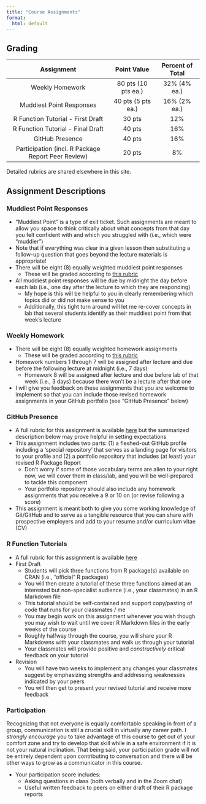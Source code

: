 ```yaml
---
title: "Course Assignments"
format:
  html: default
---
```


## Grading

|                     Assignment                     |     Point Value     | Percent of Total |
|:-------------------------------------:|:---------------:|:---------------:|
|                  Weekly Homework                   | 80 pts (10 pts ea.) |   32% (4% ea.)   |
|              Muddiest Point Responses              | 40 pts (5 pts ea.)  |   16% (2% ea.)   |
|         R Function Tutorial - First Draft          |       30 pts        |       12%        |
|         R Function Tutorial - Final Draft          |       40 pts        |       16%        |
|                  GitHub Presence                   |       40 pts        |       16%        |
| Participation (incl. R Package Report Peer Review) |       20 pts        |        8%        |

Detailed rubrics are shared elsewhere in this site.

## Assignment Descriptions

### Muddiest Point Responses

- "Muddiest Point" is a type of exit ticket. Such assignments are meant to allow you space to think critically about what concepts from that day you felt confident with and which you struggled with (i.e., which were "muddier")
- Note that if everything was clear in a given lesson then substituting a follow-up question that goes beyond the lecture materials is appropriate!
- There will be eight (8) equally weighted muddiest point responses
    - These will be graded according to [this rubric](https://njlyon0.github.io/teach_r-for-biologists/rubrics/rubric_muddiest-point.html#assignment-rubric)
- All muddiest point responses will be due by midnight the day before each lab (i.e., one day after the lecture to which they are responding)
    - My hope is this will be helpful to you in clearly remembering which topics did or did not make sense to you
    - Additionally, this tight turn around will let me re-cover concepts in lab that several students identify as their muddiest point from that week's lecture

### Weekly Homework

- There will be eight (8) equally weighted homework assignments
    - These will be graded according to [this rubric](https://njlyon0.github.io/teach_r-for-biologists/rubrics/rubric_homework.html)
- Homework numbers 1 through 7 will be assigned after lecture and due before the following lecture at midnight (i.e., 7 days)
    - Homework 8 will be assigned after lecture and due before lab of that week (i.e., 3 days) because there won't be a lecture after that one
- I will give you feedback on these assignments that you are welcome to implement so that you can include those revised homework assignments in your GitHub portfolio (see "GitHub Presence" below)

### GitHub Presence

- A full rubric for this assignment is available [here](https://njlyon0.github.io/teach_r-for-biologists/rubrics/rubric_github.html)  but the summarized description below may prove helpful in setting expectations
- This assignment includes two parts: (1) a fleshed-out GitHub profile including a 'special repository' that serves as a landing page for visitors to your profile and (2) a portfolio repository that includes (at least) your revised R Package Report
    - Don't worry if some of those vocabulary terms are alien to your right now, we will cover them in class/lab, and you will be well-prepared to tackle this component
    - Your portfolio repository should also include any homework assignments that you receive a 9 or 10 on (or revise following a score)
- This assignment is meant both to give you some working knowledge of Git/GitHub and to serve as a tangible resource that you can share with prospective employers and add to your resume and/or curriculum vitae (CV)

### R Function Tutorials

- A full rubric for this assignment is available [here](https://njlyon0.github.io/teach_r-for-biologists/rubrics/rubric_tutorials.html)
- First Draft
    - Students will pick three functions from R package(s) available on CRAN (i.e., "official" R packages)
    - You will then create a tutorial of these three functions aimed at an interested but non-specialist audience (i.e., your classmates) in an R Markdown file
    - This tutorial should be self-contained and support copy/pasting of code that runs for your classmates / me
    - You may begin work on this assignment whenever you wish though you may wish to wait until we cover R Markdown files in the early weeks of the course
    - Roughly halfway through the course, you will share your R Markdowns with your classmates and walk us through your tutorial
    - Your classmates will provide positive and _constructively_ critical feedback on your tutorial
- Revision
    - You will have two weeks to implement any changes your classmates suggest by emphasizing strengths and addressing weaknesses indicated by your peers
    - You will then get to present your revised tutorial and receive more feedback

### Participation

Recognizing that not everyone is equally comfortable speaking in front of a group, communication is still a crucial skill in virtually any career path. I _strongly encourage_ you to take advantage of this course to get out of your comfort zone and try to develop that skill while in a safe environment if it is not your natural inclination. That being said, your participation grade will not be entirely dependent upon contributing to conversation and there will be other ways to grow as a communicator in this course.

- Your participation score includes:
    - Asking questions in class (both verbally and in the Zoom chat)
    - Useful written feedback to peers on either draft of their R package reports
